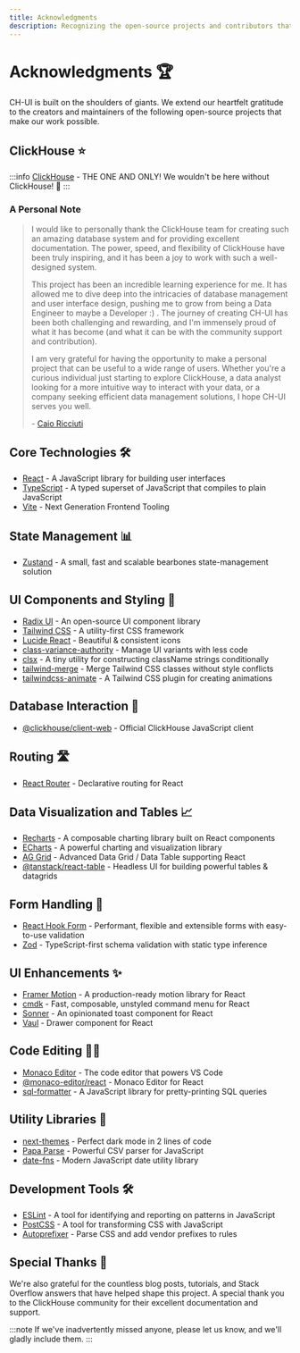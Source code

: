 ```yaml
---
title: Acknowledgments
description: Recognizing the open-source projects and contributors that make CH-UI possible
---
```


# Acknowledgments 🏆

CH-UI is built on the shoulders of giants. We extend our heartfelt gratitude to the creators and maintainers of the following open-source projects that make our work possible.

## ClickHouse ⭐

:::info
[ClickHouse](https://clickhouse.com/) - THE ONE AND ONLY! We wouldn't be here without ClickHouse! 🙏
:::

### A Personal Note

> I would like to personally thank the ClickHouse team for creating such an amazing database system and for providing excellent documentation. The power, speed, and flexibility of ClickHouse have been truly inspiring, and it has been a joy to work with such a well-designed system.
>
> This project has been an incredible learning experience for me. It has allowed me to dive deep into the intricacies of database management and user interface design, pushing me to grow from being a Data Engineer to maybe a Developer :) . The journey of creating CH-UI has been both challenging and rewarding, and I'm immensely proud of what it has become (and what it can be with the community support and contribution).
>
> I am very grateful for having the opportunity to make a personal project that can be useful to a wide range of users. Whether you're a curious individual just starting to explore ClickHouse, a data analyst looking for a more intuitive way to interact with your data, or a company seeking efficient data management solutions, I hope CH-UI serves you well.
>
> \- [Caio Ricciuti](https://github.com/caioricciuti)

## Core Technologies 🛠️

- [React](https://reactjs.org/) - A JavaScript library for building user interfaces
- [TypeScript](https://www.typescriptlang.org/) - A typed superset of JavaScript that compiles to plain JavaScript
- [Vite](https://vitejs.dev/) - Next Generation Frontend Tooling

## State Management 📊

- [Zustand](https://github.com/pmndrs/zustand) - A small, fast and scalable bearbones state-management solution

## UI Components and Styling 🎨

- [Radix UI](https://www.radix-ui.com/) - An open-source UI component library
- [Tailwind CSS](https://tailwindcss.com/) - A utility-first CSS framework
- [Lucide React](https://lucide.dev/) - Beautiful & consistent icons
- [class-variance-authority](https://cva.style/docs) - Manage UI variants with less code
- [clsx](https://github.com/lukeed/clsx) - A tiny utility for constructing className strings conditionally
- [tailwind-merge](https://github.com/dcastil/tailwind-merge) - Merge Tailwind CSS classes without style conflicts
- [tailwindcss-animate](https://github.com/jamiebuilds/tailwindcss-animate) - A Tailwind CSS plugin for creating animations

## Database Interaction 💾

- [@clickhouse/client-web](https://github.com/ClickHouse/clickhouse-js) - Official ClickHouse JavaScript client

## Routing 🛣️

- [React Router](https://reactrouter.com/) - Declarative routing for React

## Data Visualization and Tables 📈

- [Recharts](https://recharts.org/) - A composable charting library built on React components
- [ECharts](https://echarts.apache.org/) - A powerful charting and visualization library
- [AG Grid](https://www.ag-grid.com/) - Advanced Data Grid / Data Table supporting React
- [@tanstack/react-table](https://tanstack.com/table/v8) - Headless UI for building powerful tables & datagrids

## Form Handling 📝

- [React Hook Form](https://react-hook-form.com/) - Performant, flexible and extensible forms with easy-to-use validation
- [Zod](https://github.com/colinhacks/zod) - TypeScript-first schema validation with static type inference

## UI Enhancements ✨

- [Framer Motion](https://www.framer.com/motion/) - A production-ready motion library for React
- [cmdk](https://cmdk.paco.me/) - Fast, composable, unstyled command menu for React
- [Sonner](https://sonner.emilkowal.ski/) - An opinionated toast component for React
- [Vaul](https://vaul.emilkowal.ski/) - Drawer component for React

## Code Editing 👨‍💻

- [Monaco Editor](https://microsoft.github.io/monaco-editor/) - The code editor that powers VS Code
- [@monaco-editor/react](https://github.com/suren-atoyan/monaco-react) - Monaco Editor for React
- [sql-formatter](https://github.com/sql-formatter-org/sql-formatter) - A JavaScript library for pretty-printing SQL queries

## Utility Libraries 🔧

- [next-themes](https://github.com/pacocoursey/next-themes) - Perfect dark mode in 2 lines of code
- [Papa Parse](https://www.papaparse.com/) - Powerful CSV parser for JavaScript
- [date-fns](https://date-fns.org/) - Modern JavaScript date utility library

## Development Tools 🛠️

- [ESLint](https://eslint.org/) - A tool for identifying and reporting on patterns in JavaScript
- [PostCSS](https://postcss.org/) - A tool for transforming CSS with JavaScript
- [Autoprefixer](https://github.com/postcss/autoprefixer) - Parse CSS and add vendor prefixes to rules

## Special Thanks 💝

We're also grateful for the countless blog posts, tutorials, and Stack Overflow answers that have helped shape this project. A special thank you to the ClickHouse community for their excellent documentation and support.

:::note
If we've inadvertently missed anyone, please let us know, and we'll gladly include them.
:::